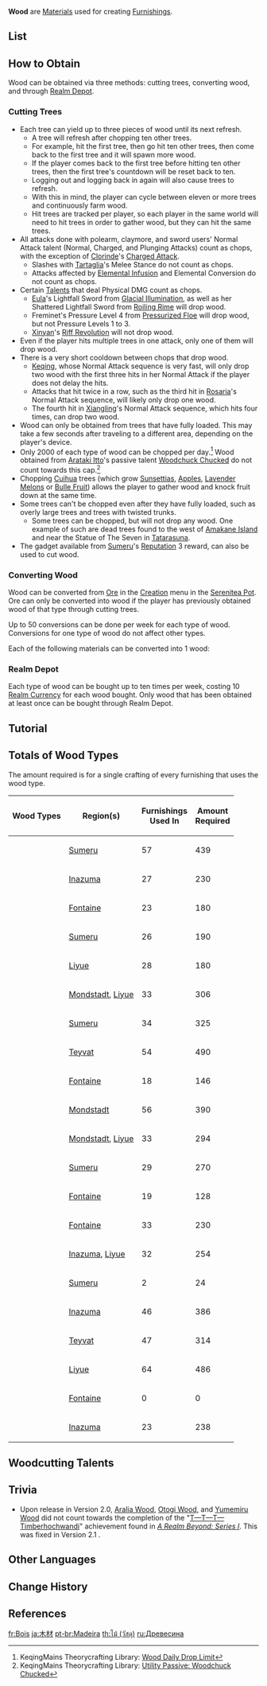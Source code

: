 {{About|the [[furnishing]] materials|the Element|Dendro#Wood Element|the [[NPC]]|Wood (NPC)}}
{{Terminology Infobox
|image        = Item Fragrant Cedar Wood.png
|type         = Item Groups
|type2        = Furnishing Materials
}}
'''Wood''' are [[Materials]] used for creating [[Furnishings]].

==List==
{{Items by Category List|Wood|3}}

==How to Obtain==
Wood can be obtained via three methods: cutting trees, converting wood, and through [[Realm Depot]].

===Cutting Trees===
* Each tree can yield up to three pieces of wood until its next refresh.
** A tree will refresh after chopping ten other trees.
** For example, hit the first tree, then go hit ten other trees, then come back to the first tree and it will spawn more wood.
** If the player comes back to the first tree before hitting ten other trees, then the first tree's countdown will be reset back to ten.
** Logging out and logging back in again will also cause trees to refresh.
** With this in mind, the player can cycle between eleven or more trees and continuously farm wood.
** Hit trees are tracked per player, so each player in the same world will need to hit trees in order to gather wood, but they can hit the same trees.
* All {{Physical}} attacks done with polearm, claymore, and sword users' Normal Attack talent (Normal, Charged, and Plunging Attacks) count as chops, with the exception of [[Clorinde]]'s [[Oath of Hunting Shadows|Charged Attack]].
** Slashes with [[Tartaglia]]'s Melee Stance do not count as chops.
** Attacks affected by [[Elemental Infusion]] and Elemental Conversion do not count as chops.
* Certain [[Talent]]s that deal Physical DMG count as chops.
** [[Eula]]'s Lightfall Sword from [[Glacial Illumination]], as well as her Shattered Lightfall Sword from [[Roiling Rime]] will drop wood.
** Freminet's Pressure Level 4 from [[Pressurized Floe]] will drop wood, but not Pressure Levels 1 to 3.
** [[Xinyan]]'s [[Riff Revolution]] will not drop wood.
* Even if the player hits multiple trees in one attack, only one of them will drop wood.
* There is a very short cooldown between chops that drop wood.
** [[Keqing]], whose Normal Attack sequence is very fast, will only drop two wood with the first three hits in her Normal Attack if the player does not delay the hits.
** Attacks that hit twice in a row, such as the third hit in [[Rosaria]]'s Normal Attack sequence, will likely only drop one wood.
** The fourth hit in [[Xiangling]]'s Normal Attack sequence, which hits four times, can drop two wood.
* Wood can only be obtained from trees that have fully loaded. This may take a few seconds after traveling to a different area, depending on the player's device.
* Only 2000 of each type of wood can be chopped per day.<ref>KeqingMains Theorycrafting Library: [https://library.keqingmains.com/evidence/general-mechanics/resources-and-efficiency#wood-daily-drop-limit Wood Daily Drop Limit]</ref> Wood obtained from [[Arataki Itto]]'s passive talent [[Woodchuck Chucked]] do not count towards this cap.<ref>KeqingMains Theorycrafting Library: [https://library.keqingmains.com/evidence/characters/geo/arataki-itto#utility-passive-woodchuck-chucked Utility Passive: Woodchuck Chucked]</ref>
* Chopping [[Cuihua Wood|Cuihua]] trees (which grow [[Sunsettia]]s, [[Apple]]s, [[Lavender Melon]]s or [[Bulle Fruit]]) allows the player to gather wood and knock fruit down at the same time.
* Some trees can't be chopped even after they have fully loaded, such as overly large trees and trees with twisted trunks.
** Some trees can be chopped, but will not drop any wood. One example of such are dead trees found to the west of [[Amakane Island]] and near the Statue of The Seven in [[Tatarasuna]].
* The gadget {{LL|"The Boon of the Elder Tree"|,}} available from [[Sumeru]]'s [[Reputation]] 3 reward, can also be used to cut wood.

===Converting Wood===
Wood can be converted from [[Ore]] in the [[Creation]] menu in the [[Serenitea Pot]]. Ore can only be converted into wood if the player has previously obtained wood of that type through cutting trees.

Up to 50 conversions can be done per week for each type of wood. Conversions for one type of wood do not affect other types.

Each of the following materials can be converted into 1 wood:

{{Card List
|Iron Chunk*3,White Iron Chunk*2,Crystal Chunk*1,Magical Crystal Chunk*1,Amethyst Lump*1,Condessence Crystal*1,Starsilver*1}}

===Realm Depot===
Each type of wood can be bought up to ten times per week, costing 10 [[Realm Currency]] for each wood bought. Only wood that has been obtained at least once can be bought through Realm Depot.

==Tutorial==
{{Tutorial|Collecting Wood}}

==Totals of Wood Types==
The amount required is for a single crafting of every furnishing that uses the wood type.
{| class="article-table tdl1 sortable align-center"
! Wood Types
! Region(s)
! Furnishings<br>Used In
! Amount<br>Required
|-
| {{Item|Adhigama Wood}} || [[Sumeru]] || 57 || 439
|-
| {{Item|Aralia Wood}} || [[Inazuma]] || 27 || 230
|-
| {{Item|Ash Wood}} || [[Fontaine]] || 23 || 180
|-
| {{Item|Athel Wood}} || [[Sumeru]] || 26 || 190
|-
| {{Item|Bamboo Segment}} || [[Liyue]] || 28 || 180
|-
| {{Item|Birch Wood}} || [[Mondstadt]], [[Liyue]] || 33 || 306
|-
| {{Item|Brightwood}} || [[Sumeru]] || 34 || 325
|-
| {{Item|Cuihua Wood}} || [[Teyvat]] || 54 || 490
|-
| {{Item|Cypress Wood}} || [[Fontaine]] || 18 || 146
|-
| {{Item|Fir Wood}} || [[Mondstadt]] || 56 || 390
|-
| {{Item|Fragrant Cedar Wood}} || [[Mondstadt]], [[Liyue]] || 33 || 294
|-
| {{Item|Karmaphala Wood}} || [[Sumeru]] || 29 || 270
|-
| {{Item|Linden Wood}} || [[Fontaine]] || 19 || 128
|-
| {{Item|Mallow Wood}} || [[Fontaine]] || 33 || 230
|-
| {{Item|Maple Wood}} || [[Inazuma]], [[Liyue]] || 32 || 254
|-
| {{Item|Mountain Date Wood}} || [[Sumeru]] || 2 || 24
|-
| {{Item|Otogi Wood}} || [[Inazuma]] || 46 || 386
|-
| {{Item|Pine Wood}} || [[Teyvat]] || 47 || 314
|-
| {{Item|Sandbearer Wood}} || [[Liyue]] || 64 || 486
|-
| {{Item|Torch Wood}} || [[Fontaine]] || 0 || 0
|-
| {{Item|Yumemiru Wood}} || [[Inazuma]] || 23 || 238
|}

==Woodcutting Talents==
{{Talents by Category Table|Wood Talents}}

==Trivia==
* Upon release in Version 2.0, [[Aralia Wood]], [[Otogi Wood]], and [[Yumemiru Wood]]<!--what about Maple Wood?--> did not count towards the completion of the "[[T—T—T—Timberhochwandi]]" achievement found in ''[[A Realm Beyond: Series I]]''. This was fixed in Version 2.1<!--or earlier-->.

==Other Languages==
{{Other Languages
|default_hidden = 1
|en      = Wood
|zhs     = 木材
|zhs_rm  = Mùcái
|zht     = 木材
|zht_rm  = Mùcái
|zh_tl   = Timber
|ja      = 木材
|ja_rm   = Mokuzai
|ja_tl   = Timber
|ko      = {{tt|목재|木材}}
|ko_tl   = Timber
|es      = Madera
|es_tl   = Wood
|fr      = Bois
|fr_tl   = Wood
|ru      = Древесина
|ru_tl   = Wood
|th      = วัสดุไม้
|th_rm   = Watsadu Mai
|th_tl   = Wood Material
|vi      = Gỗ
|vi_tl   = Wood
|de      = Holz
|de_tl   = Wood
|id      = Kayu
|id_tl   = Wood
|pt      = Madeira
|pt_tl   = Wood
|tr      = Kütük
|tr_tl   = Log
|it      = Legno
|it_tl   = Wood
}}

==Change History==
{{Change History|1.5}}

==References==
{{Reflist}}
[[Category:Wood| ]]

[[fr:Bois]]
[[ja:木材]]
[[pt-br:Madeira]]
[[th:ไม้ (วัสดุ)]]
[[ru:Древесина]]